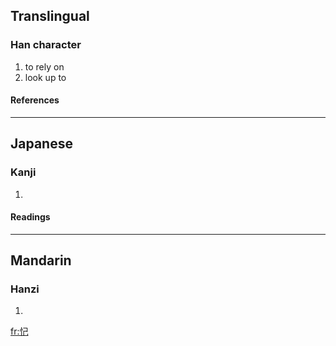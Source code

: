 ==Translingual==
===Han character===
{{Han char|rn=61|rad=心|as=03|sn=6|four=|canj=心尸山 (PSU)}}
# to rely on
# look up to
====References====
{{Han ref|kx=0375.120|dkj=10309|dj=0702.090|hdz=42273.010|uh=5FCB|ud=24523}}
----
==Japanese==
===Kanji===
{{ja-kanji|grade=|rs=心03}}
# {{defn|Japanese}} 
====Readings====
{{ja-readings|on=[[かい]] (kai), [[がい]] (gai)|kun=[[たのむ]] (tanomu), [[あおぐ]] (aogu)}}
----
==Mandarin==
===Hanzi===
{{cmn-hanzi|pin=[[gǎi]] ([[gai3]])|wg=kai<sup>3</sup>}}
# {{defn|Mandarin}}

[[fr:忋]]